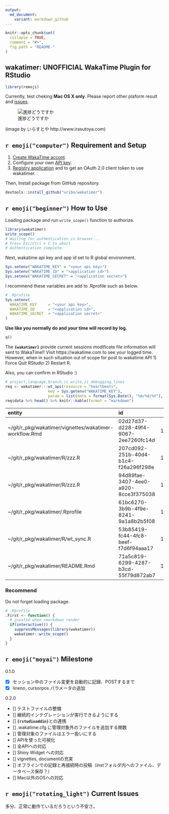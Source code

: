 ```yaml
---
output:
  md_document:
    variant: markdown_github
---
```


<!-- README.md is generated from README.Rmd. Please edit that file -->

```r
knitr::opts_chunk$set(
  collapse = TRUE,
  comment = "#>",
  fig.path = "README-"
)
```
wakatimer: UNOFFICIAL WakaTime Plugin for RStudio
------

```r
library(remoji)
```

Currently, test cheking **Mac OS X only**. Please report other plaform result and [issues](https://github.com/uribo/wakatimer/issues/new).

![進捗どうですか](https://github.com/uribo/wakatimer/raw/108c5fb6f2e894fbccf025fb42fb0dbdd8033ca5/inst/shigotohajime_man_good.png)

(image by いらすとや http://www.irasutoya.com)

## `r emoji("computer")` Requirement and Setup

1. [Create WakaTime accont](https://wakatime.com/signup).
2. Configure your own [API key](https://wakatime.com/settings).
3. [Registry application](https://wakatime.com/apps) and to get an OAuth 2.0 client token to use wakatimer.

Then, Install package from GitHub repository.

```r
devtools::install_github("uribo/wakatimer")
```

## `r emoji("beginner")` How to Use

Loading package and run `write_scope()` function to authorize.

```r
library(wakatimer)
write_scope()
# Waiting for authentication in browser...
# Press Esc/Ctrl + C to abort
# Authentication complete.
```

Next, wakatime api key and app id set to R global environment.

```r
Sys.setenv("WAKATIME_KEY" = "<your api key>")
Sys.setenv("WAKATIME_ID" = "<application id>")
Sys.setenv("WAKATIME_SECRET" = "<application secret>")
```

I recommend these variables are add to .Rprofile such as below.

```r
# .Rprofile
Sys.setenv(
  WAKATIME_KEY     = "<your api key>",
  WAKATIME_ID      = "<application id>",
  WAKATIME_SECRET  = "<application secret>"
)
```


**Use like you normally do and your time will record by log.**

```r
q()
```

The **`{wakatimer}`** provide current sessions modificate file information will sent to WakaTime!! Visit https://wakatime.com to see your logged time. However, when in such situation out of scope for post to wakatime API 1) Force Quit RStudio 2) Restart R.

Also, you can confirm in RStudio :)

```r
# project,language,branch,is_write,is_debugging,lines
req <- wakatimer:::wt_api(resource = "heartbeats", 
                   key = Sys.getenv("WAKATIME_KEY"), 
                   param = list(date = format(Sys.Date(), "%m/%d/%Y"), time = "time", "entity"))
req$data %>% head() %>% knitr::kable(format = "markdown")
```

|entity                                                 |id                                   |       time|type |
|:------------------------------------------------------|:------------------------------------|----------:|:----|
|~/git/r_pkg/wakatimer/vignettes/wakatimer-workflow.Rmd |02d27d37-d228-49f4-9067-2ee7260fc14d | 1453734664|file |
|~/git/r_pkg/wakatimer/R/zzz.R                          |207cd092-251b-40d4-b1c4-f26a296f298e | 1453742043|file |
|~/git/r_pkg/wakatimer/R/zzz.R                          |94d89fae-3407-4ee0-a920-8cce3f375038 | 1453742827|file |
|~/git/r_pkg/wakatimer/.Rprofile                        |61bc6270-3b9b-4f9e-8241-9a1a8b2b5f08 | 1453745367|file |
|~/git/r_pkg/wakatimer/R/wt_sync.R                      |53b85419-fc44-4fc8-beef-f7d6f94aaa17 | 1453746391|file |
|~/git/r_pkg/wakatimer/README.Rmd                       |71a5c819-6299-4287-b3cd-55f79d872ab7 | 1453747159|file |

### Recommend

Do not forget loading package.

```r
# .Rprofile
.First <- function() {
  # invalid when rmarkdown render
  if(interactive()) {
    suppressMessages(library(wakatimer))
    wakatimer::write_scope()
  }
}
```


## `r emoji("moyai")` Milestone

0.1.0

- [x] セッション中のファイル変更を自動的に記録、POSTするまで
- [x] lineno, cursorpos パラメータの追加

0.2.0

- [] テストファイルの整備
- [] 継続的インテグレーションが実行できるようにする
- [] **`{rstudioaddin}`**との連携
- [] .wakatime.cfg に管理対象外のファイルを追加する関数
- [] 管理対象のファイルはエラー扱いにする
- [] APIを使った可視化
- [] 全APIへの対応
- [] Shiny Widget への対応
- [] vignettes, documentの充実
- [] オフラインでの記録と再接続時の投稿（instフォルダ内へのファイル、データベース保存？）
- [] Mac以外のOSへの対応

## `r emoji("rotating_light")` Current Issues

多分、正常に動作ているだろうという不安さ。

